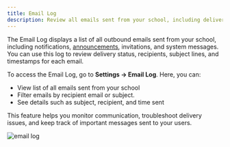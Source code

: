 ```yaml
---
title: Email Log
description: Review all emails sent from your school, including delivery status, recipients, and timestamps.
---
```


The Email Log displays a list of all outbound emails sent from your school, including notifications, [announcements](/setting-up-course/announcements), invitations, and system messages. You can use this log to review delivery status, recipients, subject lines, and timestamps for each email.

To access the Email Log, go to **Settings → Email Log**. Here, you can:

- View list of all emails sent from your school
- Filter emails by recipient email or subject.
- See details such as subject, recipient, and time sent

This feature helps you monitor communication, troubleshoot delivery issues, and keep track of important messages sent to your users.

![email log](https://67d6ad5ef66ee0901532fd2f.storage.fermion.app/public-uncached/object-store-public-files/uploads/06-10-2025/Arc_XAEv7naeGD.ubwbzx.png)
